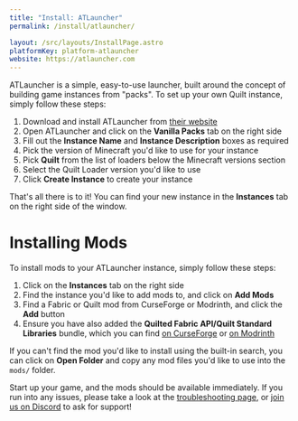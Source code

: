 ```yaml
---
title: "Install: ATLauncher"
permalink: /install/atlauncher/

layout: /src/layouts/InstallPage.astro
platformKey: platform-atlauncher
website: https://atlauncher.com
---
```


ATLauncher is a simple, easy-to-use launcher, built around the concept of building game instances from "packs". To set up your own Quilt instance, simply follow these steps:

1. Download and install ATLauncher from [their website](https://atlauncher.com)
2. Open ATLauncher and click on the **Vanilla Packs** tab on the right side
3. Fill out the **Instance Name** and **Instance Description** boxes as required
4. Pick the version of Minecraft you'd like to use for your instance
5. Pick **Quilt** from the list of loaders below the Minecraft versions section
6. Select the Quilt Loader version you'd like to use
7. Click **Create Instance** to create your instance

That's all there is to it! You can find your new instance in the **Instances** tab on the right side of the window.

# Installing Mods

To install mods to your ATLauncher instance, simply follow these steps:

1. Click on the **Instances** tab on the right side
2. Find the instance you'd like to add mods to, and click on **Add Mods**
3. Find a Fabric or Quilt mod from CurseForge or Modrinth, and click the **Add** button
4. Ensure you have also added the **Quilted Fabric API/Quilt Standard Libraries** bundle, which you can find [on CurseForge](https://www.curseforge.com/minecraft/mc-mods/qsl) or [on Modrinth](https://modrinth.com/mod/qsl)

If you can't find the mod you'd like to install using the built-in search, you can click on **Open Folder** and copy any mod files you'd like to use into the `mods/` folder.

Start up your game, and the mods should be available immediately. If you run into any issues, please take a look at the [troubleshooting page](/en/usage/troubleshooting), or [join us on Discord](https://discord.quiltmc.org) to ask for support!

